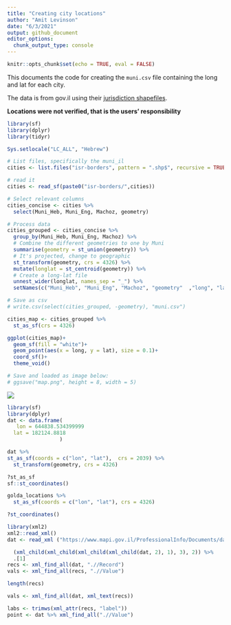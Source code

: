 ```yaml
---
title: "Creating city locations"
author: "Amit Levinson"
date: "6/3/2021"
output: github_document
editor_options: 
  chunk_output_type: console
---
```


```r
knitr::opts_chunk$set(echo = TRUE, eval = FALSE)
```

This documents the code for creating the `muni.csv` file containing the long and lat for each city. 

The data is from gov.il using their [jurisdiction shapefiles](https://www.gov.il/he/departments/guides/info-gis).

**Locations were not verified, that is the users' responsibility**

```r
library(sf)
library(dplyr)
library(tidyr)

Sys.setlocale("LC_ALL", "Hebrew")
```



```r
# List files, specifically the muni_il
cities <- list.files("isr-borders", pattern = ".shp$", recursive = TRUE)[230]

# read it
cities <- read_sf(paste0("isr-borders/",cities))

# Select relevant columns
cities_concise <- cities %>% 
  select(Muni_Heb, Muni_Eng, Machoz, geometry)

# Process data
cities_grouped <- cities_concise %>% 
  group_by(Muni_Heb, Muni_Eng, Machoz) %>% 
  # Combine the different geometries to one by Muni
  summarise(geometry = st_union(geometry)) %>% 
  # It's projected, change to geographic
  st_transform(geometry, crs = 4326) %>% 
  mutate(longlat = st_centroid(geometry)) %>% 
  # Create a long-lat file
  unnest_wider(longlat, names_sep = "_") %>% 
  setNames(c("Muni_Heb", "Muni_Eng", "Machoz", "geometry"  ,"long", "lat"))

# Save as csv
# write.csv(select(cities_grouped, -geometry), "muni.csv")
```

```r

cities_map <- cities_grouped %>% 
  st_as_sf(crs = 4326)

ggplot(cities_map)+
  geom_sf(fill = "white")+
  geom_point(aes(x = long, y = lat), size = 0.1)+
  coord_sf()+
  theme_void()

# Save and loaded as image below:
# ggsave("map.png", height = 8, width = 5)

```

![](map.png)


```r
library(sf)
library(dplyr)
dat <- data.frame(
   lon = 644838.534399999
  lat = 182124.8818
                 )

dat %>% 
st_as_sf(coords = c("lon", "lat"),  crs = 2039) %>% 
  st_transform(geometry, crs = 4326)

?st_as_sf
sf::st_coordinates()

golda_locations %>% 
  st_as_sf(coords = c("lon", "lat"), crs = 4326)

?st_coordinates()

library(xml2)
xml2::read_xml()
dat <- read_xml ("https://www.mapi.gov.il/ProfessionalInfo/Documents/dataGov/CITY.xml")

  (xml_child(xml_child(xml_child(xml_child(dat, 2), 1), 3), 2)) %>% 
  .[1]
recs <- xml_find_all(dat, ".//Record")
vals <- xml_find_all(recs, ".//Value")

length(recs)

vals <- xml_find_all(dat, xml_text(recs))

labs <- trimws(xml_attr(recs, "label"))
point <- dat %>% xml_find_all(".//Value")
```

